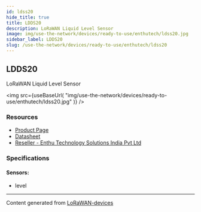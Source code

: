 ```yaml
---
id: ldss20
hide_title: true
title: LDDS20
description: LoRaWAN Liquid Level Sensor
image: img/use-the-network/devices/ready-to-use/enthutech/ldss20.jpg
sidebar_label: LDDS20
slug: /use-the-network/devices/ready-to-use/enthutech/ldss20
---
```



## LDDS20

LoRaWAN Liquid Level Sensor

<img
  src={useBaseUrl(
    "img/use-the-network/devices/ready-to-use/enthutech/ldss20.jpg"
  )}
/>

### Resources

- [Product Page](http://www.dragino.com/products/lora-lorawan-end-node/item/164-ldds20.html)
- [Datasheet](http://www.dragino.com/products/lora-lorawan-end-node/item/164-ldds20.html)
- [Reseller - Enthu Technology Solutions India Pvt Ltd](https://www.enthutech.in/zh_HK/shop/category/lora-devices-2)

### Specifications

#### Sensors:

- level

---

Content generated from
[LoRaWAN-devices](https://github.com/TheThingsNetwork/lorawan-devices)
